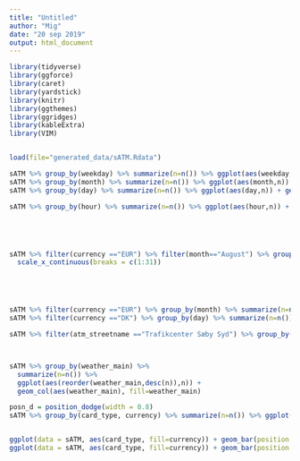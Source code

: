 ```yaml
---
title: "Untitled"
author: "Mig"
date: "20 sep 2019"
output: html_document
---
```


```r

library(tidyverse)
library(ggforce)
library(caret)
library(yardstick)
library(knitr)
library(ggthemes)
library(ggridges)
library(kableExtra)
library(VIM)


load(file="generated_data/sATM.Rdata")

sATM %>% group_by(weekday) %>% summarize(n=n()) %>% ggplot(aes(weekday,n)) + geom_col()
sATM %>% group_by(month) %>% summarize(n=n()) %>% ggplot(aes(month,n)) + geom_col()
sATM %>% group_by(day) %>% summarize(n=n()) %>% ggplot(aes(day,n)) + geom_col()

sATM %>% group_by(hour) %>% summarize(n=n()) %>% ggplot(aes(hour,n)) + geom_col()





sATM %>% filter(currency =="EUR") %>% filter(month=="August") %>% group_by(day) %>% summarize(n=n()) %>% ggplot(aes(day,n, fill=)) + geom_col() + 
  scale_x_continuous(breaks = c(1:31))





sATM %>% filter(currency =="EUR") %>% group_by(month) %>% summarize(n=n()) %>% ggplot(aes(month,n)) + geom_col()
sATM %>% filter(currency =="DK") %>% group_by(day) %>% summarize(n=n()) %>% ggplot(aes(day,n)) + geom_col()

sATM %>% filter(atm_streetname =="Trafikcenter Sæby Syd") %>% group_by(month) %>% summarize(n=n()) %>% ggplot(aes(month,n, fill=month)) + geom_col()



sATM %>% group_by(weather_main) %>% 
  summarize(n=n()) %>% 
  ggplot(aes(reorder(weather_main,desc(n)),n)) + 
  geom_col(aes(weather_main), fill=weather_main)

posn_d = position_dodge(width = 0.8)
sATM %>% group_by(card_type, currency) %>% summarize(n=n()) %>% ggplot(aes(card_type, fill=currency)) + geom_bar()


ggplot(data = sATM, aes(card_type, fill=currency)) + geom_bar(position = "fill")
ggplot(data = sATM, aes(card_type, fill=currency)) + geom_bar(position = "dodge")

```



